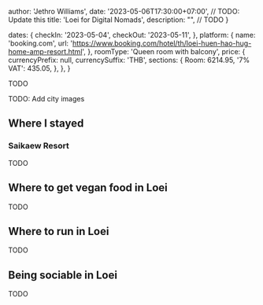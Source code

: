 
  author: 'Jethro Williams',
  date: '2023-05-06T17:30:00+07:00', // TODO: Update this
  title: 'Loei for Digital Nomads',
  description: "", // TODO
}

  dates: {
    checkIn: '2023-05-04',
    checkOut: '2023-05-11',
  },
  platform: {
    name: 'booking.com',
    url: 'https://www.booking.com/hotel/th/loei-huen-hao-hug-home-amp-resort.html',
  },
  roomType: 'Queen room with balcony',
  price: {
    currencyPrefix: null,
    currencySuffix: 'THB',
    sections: {
      Room: 6214.95,
      '7% VAT': 435.05,
    },
  },
}


TODO

TODO: Add city images

## Where I stayed

### Saikaew Resort

<AccommodationTable details={loeiHuenHaoHugHomeAndResortDetails} />

TODO

## Where to get vegan food in Loei

TODO

## Where to run in Loei

TODO

## Being sociable in Loei

TODO
